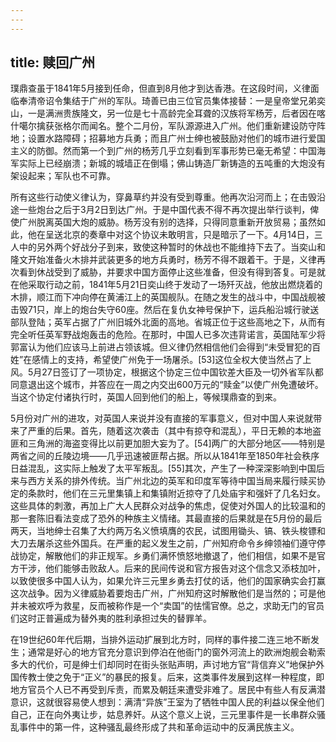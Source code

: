 ```yaml
---
---
---
```

title: 赎回广州
---



璞鼎查虽于1841年5月接到任命，但直到8月他才到达香港。在这段时间，义律面临奉清帝诏令集结于广州的军队。琦善已由三位官员集体接替：一是皇帝堂兄弟奕山，一是满洲贵族隆文，另一位是七十高龄完全耳聋的汉族将军杨芳，后者因在喀什噶尔擒获张格尔而闻名。整个二月份，军队源源进入广州。他们重新建设防守阵地；设置水路障碍；招募地方兵勇；而且广州士绅也被鼓励对他们的城市进行爱国主义的防御。然而第一个到广州的杨芳几乎立刻看到军事形势已毫无希望：中国海军实际上已经崩溃；新城的城墙正在倒塌；佛山铸造厂新铸造的五吨重的大炮没有架设起来；军队也不可靠。

所有这些行动使义律认为，穿鼻草约并没有受到尊重。他再次沿河而上；在击毁沿途一些炮台之后于3月2日到达广州。于是中国代表不得不再次提出举行谈判，俾使广州脱离英国大炮的威胁。杨芳没有别的选择，只得同意重新开放贸易；虽然如此，他在呈送北京的奏章中对这个协议未敢明言，只是暗示了一下。4月14日，三人中的另外两个好战分子到来，致使这种暂时的休战也不能维持下去了。当奕山和隆文开始准备火木排并武装更多的地方兵勇时，杨芳不得不跟着干。于是，义律再次看到休战受到了威胁，并要求中国方面停止这些准备，但没有得到答复。可是就在他采取行动之前，1841年5月21日奕山终于发动了一场歼灭战，他放出燃烧着的木排，顺江而下冲向停在黄浦江上的英国舰队。在随之发生的战斗中，中国战舰被击毁71只，岸上的炮台失守60座。然后在复仇女神号保护下，运兵船沿城行驶送部队登陆；英军占据了广州旧城外北面的高地。省城正位于这些高地之下，从而有完全听任英军野战炮轰击的危险。在那时，中国人已多次违背诺言，英国陆军少将郭富认为他们应该马上前进占领该城。但义律仍然相信他们会得到“未受冒犯的百姓”在感情上的支持，希望使广州免于一场屠杀。[53]这位全权大使当然占了上风。5月27日签订了一项协定，根据这个协定三位中国钦差大臣及一切外省军队都同意退出这个城市，并答应在一周之内交出600万元的“赎金”以使广州免遭破坏。当这个协定付诸执行时，英国人回到他们的船上，等候璞鼎查的到来。

5月份对广州的进攻，对英国人来说并没有直接的军事意义，但对中国人来说就带来了严重的后果。首先，随着这次袭击（其中有掠夺和混乱），平日无赖的本地盗匪和三角洲的海盗变得比以前更加胆大妄为了。[54]两广的大部分地区——特别是两省之间的丘陵边境——几乎迅速被匪帮占据。所以从1841年至1850年社会秩序日益混乱，这实际上触发了太平军叛乱。[55]其次，产生了一种深深影响到中国后来与西方关系的排外传统。当广州北边的英军和印度军等待中国当局来履行赎买协定的条款时，他们在三元里集镇上和集镇附近掠夺了几处庙宇和强奸了几名妇女。这些具体的刺激，再加上广大人民群众对战争的焦虑，促使对外国人的比较温和的那一套陈旧看法变成了恐外的种族主义情绪。其最直接的后果就是在5月份的最后两天，当地绅士召集了大约两万名义愤填膺的农民，试图用锄头、镐、铁头梭镖和大刀去屠杀这些外国兵。在严重的起义发生之前，广州知府命令乡绅领袖们遵守停战协定，解散他们的非正规军。乡勇们满怀愤怒地撤退了，他们相信，如果不是官方干涉，他们能够击败敌人。后来的民间传说和官方报告对这个信念又添枝加叶，以致使很多中国人认为，如果允许三元里乡勇去打仗的话，他们的国家确实会打赢这次战争。因为义律威胁着要炮击广州，广州知府这时解散他们是当然的；可是他并未被欢呼为救星，反而被称作是一个“卖国”的怯懦官僚。总之，求助无门的官员们这时正普遍成为替外夷的胜利承担过失的替罪羊。

在19世纪60年代后期，当排外运动扩展到北方时，同样的事件接二连三地不断发生；通常是好心的地方官充分意识到停泊在他衙门的窗外河流上的欧洲炮舰会勒索多大的代价，可是绅士们却同时在街头张贴声明，声讨地方官“背信弃义”地保护外国传教士使之免于“正义”的暴民的报复。后来，这类事件发展到这样一种程度，即地方官员个人已不再受到斥责，而累及朝廷来遭受非难了。居民中有些人有反满潜意识，这就很容易使人想到：满清“异族”王室为了牺牲中国人民的利益以保全他们自己，正在向外夷让步，姑息养奸。从这个意义上说，三元里事件是一长串群众骚乱事件中的第一件，这种骚乱最终形成了共和革命运动中的反满民族主义。